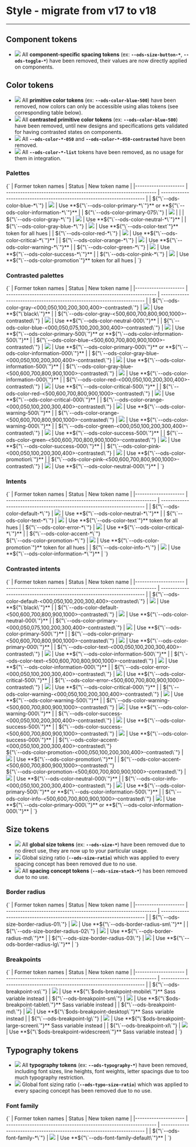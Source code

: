
<Meta title="OVHcloud Design System/Design and Style/Migration From 17.x" />

# Style - migrate from v17 to v18
----

## Component tokens
* <img src="https://img.shields.io/badge/removed-FF0000" /> All **component-specific spacing tokens** (ex: **`--ods-size-button-*`**, **`--ods-toggle-*`**) have been removed, their values are now directly applied on components.

## Color tokens
* <img src="https://img.shields.io/badge/removed-FF0000" /> All **primitive color tokens** (ex: **`--ods-color-blue-500`**) have been removed, now colors can only be accessible using alias tokens (see corresponding table below).
* <img src="https://img.shields.io/badge/removed-FF0000" /> All **contrasted primitive color tokens** (ex: **`--ods-color-blue-500`**) have been removed, until new designs and specifications gets validated for having contrasted states on components.
* <img src="https://img.shields.io/badge/removed-FF0000" /> All **`--ods-color-*-050`** and **`--ods-color-*-050-contrasted`** have been removed.
* <img src="https://img.shields.io/badge/removed-FF0000" /> All **`--ods-color-*-list`** tokens have been removed, as no usage for them in integration.

### Palettes
<Markdown>
  {`
| Former token names               | Status                                                           | New token name                                                                   |
|---------------------             | ---------------------------------------------------------------- | -----------------------------------------------------------------------          |
| ${"\`--ods-color-blue-*\`"}      | <img src="https://img.shields.io/badge/updated-00FFFF" />        | Use **${"\`--ods-color-primary-*\`"}** or **${"\`--ods-color-information-*\`"}** |
| ${"\`--ods-color-primary-075\`"} | <img src="https://img.shields.io/badge/removed-FF0000" />        |                                                                                  |
| ${"\`--ods-color-gray-*\`"}      | <img src="https://img.shields.io/badge/updated-00FFFF" />        | Use **${"\`--ods-color-neutral-*\`"}**                                           |
| ${"\`--ods-color-gray-blue-*\`"} | <img src="https://img.shields.io/badge/updated-00FFFF" />        | Use **${"\`--ods-color-text`"}** token for all hues                              |
| ${"\`--ods-color-red-*\`"}       | <img src="https://img.shields.io/badge/updated-00FFFF" />        | Use **${"\`--ods-color-critical-*\`"}**                                          |
| ${"\`--ods-color-orange-*\`"}    | <img src="https://img.shields.io/badge/updated-00FFFF" />        | Use **${"\`--ods-color-warning-*\`"}**                                           |
| ${"\`--ods-color-green-*\`"}     | <img src="https://img.shields.io/badge/updated-00FFFF" />        | Use **${"\`--ods-color-success-*\`"}**                                           |
| ${"\`--ods-color-pink-*\`"}      | <img src="https://img.shields.io/badge/updated-00FFFF" />        | Use **${"\`--ods-color-promotion`"}** token for all hues                         |
`}
</Markdown>

### Contrasted palettes
<Markdown>
  {`
| Former token names                                                   | Status                                                           | New token name                                                                       |
|---------------------                                                 | ---------------------------------------------------------------- | -----------------------------------------------------------------------              |
| ${"\`--ods-color-gray-<000,050,100,200,300,400>-contrasted\`"}       | <img src="https://img.shields.io/badge/removed-FF0000" />        | Use **${"\`black\`"}**                                                               |
| ${"\`--ods-color-gray-<500,600,700,800,900,1000>-contrasted\`"}      | <img src="https://img.shields.io/badge/removed-FF0000" />        | Use **${"\`--ods-color-neutral-000\`"}**                                             |
| ${"\`--ods-color-blue-<000,050,075,100,200,300,400>-contrasted\`"}   | <img src="https://img.shields.io/badge/removed-FF0000" />        | Use **${"\`--ods-color-primary-500\`"}** or **${"\`--ods-color-information-500\`"}** |
| ${"\`--ods-color-blue-<500,600,700,800,900,1000>-contrasted\`"}      | <img src="https://img.shields.io/badge/removed-FF0000" />        | Use **${"\`--ods-color-primary-000\`"}** or **${"\`--ods-color-information-000\`"}** |
| ${"\`--ods-color-gray-blue-<000,050,100,200,300,400>-contrasted\`"}  | <img src="https://img.shields.io/badge/removed-FF0000" />        | Use **${"\`--ods-color-information-500\`"}**                                         |
| ${"\`--ods-color-gray-blue-<500,600,700,800,900,1000>-contrasted\`"} | <img src="https://img.shields.io/badge/removed-FF0000" />        | Use **${"\`--ods-color-information-000\`"}**                                         |
| ${"\`--ods-color-red-<000,050,100,200,300,400>-contrasted\`"}        | <img src="https://img.shields.io/badge/removed-FF0000" />        | Use **${"\`--ods-color-critical-500\`"}**                                            |
| ${"\`--ods-color-red-<500,600,700,800,900,1000>-contrasted\`"}       | <img src="https://img.shields.io/badge/removed-FF0000" />        | Use **${"\`--ods-color-critical-000\`"}**                                            |
| ${"\`--ods-color-orange-<000,050,100,200,300,400>-contrasted\`"}     | <img src="https://img.shields.io/badge/removed-FF0000" />        | Use **${"\`--ods-color-warning-500\`"}**                                             |
| ${"\`--ods-color-orange-<500,600,700,800,900,1000>-contrasted\`"}    | <img src="https://img.shields.io/badge/removed-FF0000" />        | Use **${"\`--ods-color-warning-000\`"}**                                             |
| ${"\`--ods-color-green-<000,050,100,200,300,400>-contrasted\`"}      | <img src="https://img.shields.io/badge/removed-FF0000" />        | Use **${"\`--ods-color-success-500\`"}**                                             |
| ${"\`--ods-color-green-<500,600,700,800,900,1000>-contrasted\`"}     | <img src="https://img.shields.io/badge/removed-FF0000" />        | Use **${"\`--ods-color-success-000\`"}**                                             |
| ${"\`--ods-color-pink-<000,050,100,200,300,400>-contrasted\`"}       | <img src="https://img.shields.io/badge/removed-FF0000" />        | Use **${"\`--ods-color-promotion\`"}**                                               |
| ${"\`--ods-color-pink-<500,600,700,800,900,1000>-contrasted\`"}      | <img src="https://img.shields.io/badge/removed-FF0000" />        | Use **${"\`--ods-color-neutral-000\`"}**                                             |
`}
</Markdown>

### Intents
<Markdown>
  {`
| Former token names                                                 | Status                                                           | New token name                                                          |
|---------------------                                               | ---------------------------------------------------------------- | ----------------------------------------------------------------------- |
| ${"\`--ods-color-default-*\`"}                                     | <img src="https://img.shields.io/badge/updated-00FFFF" />        | Use **${"\`--ods-color-neutral-*\`"}**                                  |
| ${"\`--ods-color-text-*\`"}                                        | <img src="https://img.shields.io/badge/updated-00FFFF" />        | Use **${"\`--ods-color-text`"}** token for all hues                     |
| ${"\`--ods-color-error-*\`"}                                       | <img src="https://img.shields.io/badge/updated-00FFFF" />        | Use **${"\`--ods-color-critical-*\`"}**                                 |
| ${"\`--ods-color-accent-*\`"}<br/>${"\`--ods-color-promotion-*\`"} | <img src="https://img.shields.io/badge/updated-00FFFF" />        | Use **${"\`--ods-color-promotion`"}** token for all hues                |
| ${"\`--ods-color-info-*\`"}                                        | <img src="https://img.shields.io/badge/updated-00FFFF" />        | Use **${"\`--ods-color-information-*\`"}**                              |
`}
</Markdown>

### Contrasted intents
<Markdown>
  {`
| Former token names                                                                                                                         | Status                                                           | New token name                                                                       |
|---------------------                                                                                                                       | ---------------------------------------------------------------- | -----------------------------------------------------------------------              |
| ${"\`--ods-color-default-<000,050,100,200,300,400>-contrasted\`"}                                                                          | <img src="https://img.shields.io/badge/removed-FF0000" />        | Use **${"\`black\`"}**                                                               |
| ${"\`--ods-color-default-<500,600,700,800,900,1000>-contrasted\`"}                                                                         | <img src="https://img.shields.io/badge/removed-FF0000" />        | Use **${"\`--ods-color-neutral-000\`"}**                                             |
| ${"\`--ods-color-primary-<000,050,075,100,200,300,400>-contrasted\`"}                                                                      | <img src="https://img.shields.io/badge/removed-FF0000" />        | Use **${"\`--ods-color-primary-500\`"}**                                             |
| ${"\`--ods-color-primary-<500,600,700,800,900,1000>-contrasted\`"}                                                                         | <img src="https://img.shields.io/badge/removed-FF0000" />        | Use **${"\`--ods-color-primary-000\`"}**                                             |
| ${"\`--ods-color-text-<000,050,100,200,300,400>-contrasted\`"}                                                                             | <img src="https://img.shields.io/badge/removed-FF0000" />        | Use **${"\`--ods-color-information-500\`"}**                                         |
| ${"\`--ods-color-text-<500,600,700,800,900,1000>-contrasted\`"}                                                                            | <img src="https://img.shields.io/badge/removed-FF0000" />        | Use **${"\`--ods-color-information-000\`"}**                                         |
| ${"\`--ods-color-error-<000,050,100,200,300,400>-contrasted\`"}                                                                            | <img src="https://img.shields.io/badge/removed-FF0000" />        | Use **${"\`--ods-color-critical-500\`"}**                                            |
| ${"\`--ods-color-error-<500,600,700,800,900,1000>-contrasted\`"}                                                                           | <img src="https://img.shields.io/badge/removed-FF0000" />        | Use **${"\`--ods-color-critical-000\`"}**                                            |
| ${"\`--ods-color-warning-<000,050,100,200,300,400>-contrasted\`"}                                                                          | <img src="https://img.shields.io/badge/removed-FF0000" />        | Use **${"\`--ods-color-warning-500\`"}**                                             |
| ${"\`--ods-color-warning-<500,600,700,800,900,1000>-contrasted\`"}                                                                         | <img src="https://img.shields.io/badge/removed-FF0000" />        | Use **${"\`--ods-color-warning-000\`"}**                                             |
| ${"\`--ods-color-success-<000,050,100,200,300,400>-contrasted\`"}                                                                          | <img src="https://img.shields.io/badge/removed-FF0000" />        | Use **${"\`--ods-color-success-500\`"}**                                             |
| ${"\`--ods-color-success-<500,600,700,800,900,1000>-contrasted\`"}                                                                         | <img src="https://img.shields.io/badge/removed-FF0000" />        | Use **${"\`--ods-color-success-000\`"}**                                             |
| ${"\`--ods-color-accent-<000,050,100,200,300,400>-contrasted\`"}<br/>${"\`--ods-color-promotion-<000,050,100,200,300,400>-contrasted\`"}   | <img src="https://img.shields.io/badge/removed-FF0000" />        | Use **${"\`--ods-color-promotion\`"}**                                               |
| ${"\`--ods-color-accent-<500,600,700,800,900,1000>-contrasted\`"}<br/>${"\`--ods-color-promotion-<500,600,700,800,900,1000>-contrasted\`"} | <img src="https://img.shields.io/badge/removed-FF0000" />        | Use **${"\`--ods-color-neutral-000\`"}**                                             |
| ${"\`--ods-color-info-<000,050,100,200,300,400>-contrasted\`"}                                                                             | <img src="https://img.shields.io/badge/removed-FF0000" />        | Use **${"\`--ods-color-primary-500\`"}** or **${"\`--ods-color-information-500\`"}** |
| ${"\`--ods-color-info-<500,600,700,800,900,1000>-contrasted\`"}                                                                            | <img src="https://img.shields.io/badge/removed-FF0000" />        | Use **${"\`--ods-color-primary-000\`"}** or **${"\`--ods-color-information-000\`"}** |
`}
</Markdown>

## Size tokens
* <img src="https://img.shields.io/badge/removed-FF0000" /> All **global size tokens** (ex: **`--ods-size-*`**) have been removed due to no direct use, they are now up to your particular usage.
* <img src="https://img.shields.io/badge/removed-FF0000" /> Global sizing ratio (**`--ods-size-ratio`**) which was applied to every spacing concept has been removed due to no use.
* <img src="https://img.shields.io/badge/removed-FF0000" /> All **spacing concept tokens** (**`--ods-size-stack-*`**) has been removed due to no use.

### Border radius

<Markdown>
  {`
| Former token names                   | Status                                                           | New token name                                                          |
|---------------------                 | ---------------------------------------------------------------- | ----------------------------------------------------------------------- |
| ${"\`--ods-size-border-radius-01\`"} | <img src="https://img.shields.io/badge/updated-00FFFF" />        | Use **${"\`--ods-border-radius-sm\`"}**                                 |
| ${"\`--ods-size-border-radius-02\`"} | <img src="https://img.shields.io/badge/updated-00FFFF" />        | Use **${"\`--ods-border-radius-md\`"}**                                 |
| ${"\`--ods-size-border-radius-03\`"} | <img src="https://img.shields.io/badge/updated-00FFFF" />        | Use **${"\`--ods-border-radius-lg\`"}**                                 |
`}
</Markdown>

### Breakpoints

<Markdown>
  {`
| Former token names           | Status                                                           | New token name                                                          |
|---------------------         | ---------------------------------------------------------------- | ----------------------------------------------------------------------- |
| ${"\`--ods-breakpoint-xs\`"} | <img src="https://img.shields.io/badge/removed-FF0000" />        | Use **${"\`$ods-breakpoint-mobile\`"}** Sass variable instead           |
| ${"\`--ods-breakpoint-sm\`"} | <img src="https://img.shields.io/badge/removed-FF0000" />        | Use **${"\`$ods-breakpoint-tablet\`"}** Sass variable instead           |
| ${"\`--ods-breakpoint-md\`"} | <img src="https://img.shields.io/badge/removed-FF0000" />        | Use **${"\`$ods-breakpoint-desktop\`"}** Sass variable instead          |
| ${"\`--ods-breakpoint-lg\`"} | <img src="https://img.shields.io/badge/removed-FF0000" />        | Use **${"\`$ods-breakpoint-large-screen\`"}** Sass variable instead     |
| ${"\`--ods-breakpoint-xl\`"} | <img src="https://img.shields.io/badge/removed-FF0000" />        | Use **${"\`$ods-breakpoint-widescreen\`"}** Sass variable instead       |
`}
</Markdown>

## Typography tokens
* <img src="https://img.shields.io/badge/removed-FF0000" /> All **typography tokens** (ex: **`--ods-typography-*`**) have been removed, including font sizes, line heights, font weights, letter spacings due to too much typography restriction.
* <img src="https://img.shields.io/badge/removed-FF0000" /> Global font sizing ratio (**`--ods-typo-size-ratio`**) which was applied to every spacing concept has been removed due to no use.

### Font family
<Markdown>
  {`
| Former token names           | Status                                                           | New token name                                                          |
|---------------------         | ---------------------------------------------------------------- | ----------------------------------------------------------------------- |
| ${"\`--ods-font-family-*\`"} | <img src="https://img.shields.io/badge/updated-00FFFF" />        | Use **${"\`--ods-font-family-default\`"}**                              |
`}
</Markdown>

